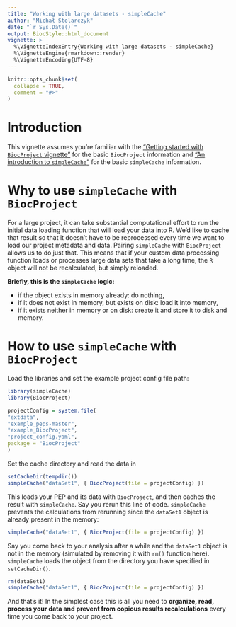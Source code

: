 ```yaml
---
title: "Working with large datasets - simpleCache"
author: "Michał Stolarczyk"
date: "`r Sys.Date()`"
output: BiocStyle::html_document
vignette: >
  %\VignetteIndexEntry{Working with large datasets - simpleCache}
  %\VignetteEngine{rmarkdown::render}
  %\VignetteEncoding{UTF-8}
---
```


```r
knitr::opts_chunk$set(
  collapse = TRUE,
  comment = "#>"
)
```

# Introduction

This vignette assumes you're familiar with the 
["Getting started with `BiocProject` vignette"](./vignette1getStarted.html) for 
the basic `BiocProject` information 
and ["An introduction to `simpleCache`"](http://code.databio.org/simpleCache/articles/simpleCacheIntroduction.html) for the basic `simpleCache` information.

# Why to use `simpleCache` with `BiocProject`

For a large project, it can take substantial computational effort to run the 
initial data loading function that will load your data into R. We'd like to 
cache that result so that it doesn't have to be reprocessed every time we want 
to load our project metadata and data. Pairing `simpleCache` with `BiocProject`
allows us to do just that. This means that if your custom data processing 
function loads or processes large data sets that take a long time, the `R` 
object will not be recalculated, but simply reloaded.

**Briefly, this is the `simpleCache` logic: **

* if the object exists in memory already: do nothing,
* if it does not exist in memory, but exists on disk: load it into memory,
* if it exists neither in memory or on disk: create it and store it
to disk and memory.

# How to use `simpleCache` with `BiocProject`

Load the libraries and set the example project config file path:
```r
library(simpleCache) 
library(BiocProject)

projectConfig = system.file(
"extdata",
"example_peps-master",
"example_BiocProject",
"project_config.yaml",
package = "BiocProject"
)
```

Set the cache directory and read the data in
```r
setCacheDir(tempdir())
simpleCache("dataSet1", { BiocProject(file = projectConfig) })
```

This loads your PEP and its data with `BiocProject`, and then caches the 
result with `simpleCache`. Say you rerun this line of code. `simpleCache` 
prevents the calculations from rerunning since the `dataSet1` object is 
already present in the memory:

```r
simpleCache("dataSet1", { BiocProject(file = projectConfig) })
```


Say you come back to your analysis after a while and the `dataSet1` object is 
not in the memory (simulated by removing it with `rm()` function here). 
`simpleCache` loads the object from the directory you have specified 
in `setCacheDir()`.
```r
rm(dataSet1)
simpleCache("dataSet1", { BiocProject(file = projectConfig) })
```
And that's it! In the simplest case this is all you need to **organize, 
read, process your data and prevent from copious results recalculations**
every time you come back to your project.

